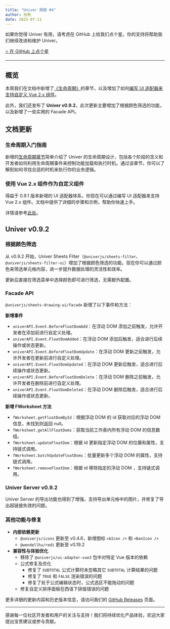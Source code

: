 ```yaml
---
title: "Univer 周报 #4"
author: 白熱
date: 2025-07-11
---
```



如果你觉得 Univer 有用，请考虑在 GitHub 上给我们点个星。你的支持将帮助我们继续改进和维护 Univer。

<a href="https://github.com/dream-num/univer" target="_blank" rel="noopener noreferrer">
  <RainbowButton variant="outline">⭐️ 在 GitHub 上点个星</RainbowButton>
</a>

---

## 概览

本周我们在文档中新增了[《生命周期》](/guides/sheets/getting-started/lifecycle)的章节，以及增加了如何[编写 UI 适配器来支持自定义 Vue 2.x 组件](/guides/sheets/ui/components#vue-2x)。

此外，我们还发布了 **Univer v0.9.2**，此次更新主要增加了根据颜色筛选的功能，以及新增了一些实用的 Facade API。

## 文档更新

### 生命周期入门指南

新增的[生命周期章节](/guides/sheets/getting-started/lifecycle)简单介绍了 Univer 的生命周期设计，包括各个阶段的含义和开发者如何利用生命周期事件来控制功能加载和执行时机。通过该章节，你可以了解到如何寻找合适的时机来执行你的业务逻辑。

### 使用 Vue 2.x 组件作为自定义组件

得益于 0.9.1 版本新增的 UI 适配器体系，你现在可以通过编写 UI 适配器来支持 Vue 2.x 组件。文档中提供了详细的步骤和示例，帮助你快速上手。

详情请参考[此处](https://docs.univer.ai/guides/sheets/ui/components#vue-2x)。

## Univer v0.9.2

### 根据颜色筛选

从 v0.9.2 开始，Univer Sheets Filter（`@univerjs/sheets-filter`、`@univerjs/sheets-filter-ui`）增加了根据颜色筛选的功能。现在你可以通过颜色来筛选单元格内容，进一步提升数据处理的灵活性和效率。

更新后直接在筛选菜单中选择颜色即可进行筛选，无需额外配置。

### Facade API

`@univerjs/sheets-drawing-ui/facade` 新增了以下事件和方法：

**新增事件**

- `univerAPI.Event.BeforeFloatDomAdd`：在浮动 DOM 添加之前触发，允许开发者在添加前进行自定义处理。
- `univerAPI.Event.FloatDomAdded`：在浮动 DOM 添加后触发，适合进行后续操作或状态更新。
- `univerAPI.Event.BeforeFloatDomUpdate`：在浮动 DOM 更新之前触发，允许开发者在更新前进行自定义处理。
- `univerAPI.Event.FloatDomUpdated`：在浮动 DOM 更新后触发，适合进行后续操作或状态更新。
- `univerAPI.Event.BeforeFloatDomDelete`：在浮动 DOM 删除之前触发，允许开发者在删除前进行自定义处理。
- `univerAPI.Event.FloatDomDeleted`：在浮动 DOM 删除后触发，适合进行后续操作或状态更新。

**新增 FWorksheet 方法**

- `fWorksheet.getFloatDomById`：根据浮动 DOM 的 id 获取对应的浮动 DOM 信息，未找到则返回 null。
- `fWorksheet.getAllFloatDoms`：获取当前工作表内所有浮动 DOM 的信息数组。
- `fWorksheet.updateFloatDom`：根据 id 更新指定浮动 DOM 的位置和属性，支持链式调用。
- `fWorksheet.batchUpdateFloatDoms`：批量更新多个浮动 DOM 的属性，支持链式调用。
- `fWorksheet.removeFloatDom`：根据 id 移除指定的浮动 DOM ，支持链式调用。

### Univer Server v0.9.2

Univer Server 的导出功能也得到了增强，支持导出单元格中的图片，并修复了导出超链接失效的问题。

### 其他功能与修复

- **内部依赖更新**
  - `@univerjs/icons` 更新至 v0.4.6，新增图标 <AIcon className="inline-flex" /> `<AIcon />` 和 <BanIcon className="inline-flex" /> `<BanIcon />`
  - `@wendellhu/redi` 更新至 v0.19.2
- **兼容性与体验优化**
  - 移除了 `@univerjs/ui-adapter-vue3` 包中对特定 Vue 版本的依赖
  - 公式修复及优化
    - 修复了 `SUBTOTAL` 公式计算时未忽略其它 `SUBTOTAL` 计算结果的问题
    - 修复了 `TRUE` 和 `FALSE` 渲染错误的问题
    - 修复了处于公式编辑状态时，公式选区不能拖动的问题
  - 修复自定义排序面板在西语下排版错误的问题

更多详细的更新内容和历史版本信息，请访问我们的 [GitHub Releases](https://github.com/dream-num/univer/releases/tag/v0.9.2) 页面。

---

感谢每一位社区开发者和用户的关注与支持！我们将持续优化产品体验，欢迎大家提出宝贵建议或参与贡献。
